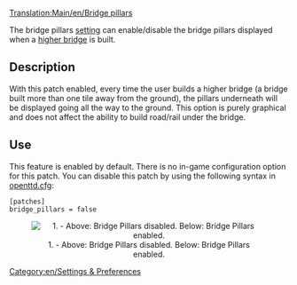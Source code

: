 [[Translation:Main/en/Bridge pillars]]
[[Category:en/Settings & Preferences]]

The bridge pillars [[Main/en/Advanced Settings|setting]] can enable/disable the bridge pillars displayed when a [[Main/en/Higher bridges|higher bridge]] is built.

==Description==
With this patch enabled, every time the user builds a higher bridge (a bridge built more than one tile away from the ground), the pillars underneath will be displayed going all the way to the ground.  This option is purely graphical and does not affect the ability to build road/rail under the bridge.

== Use ==
This feature is enabled by default. There is no in-game configuration option for this patch. You can disable this patch by using the following syntax in [[Main/en/Openttd.cfg|openttd.cfg]]:

<pre>
[patches]
bridge_pillars = false
</pre>

<center>[[File:en/Bridge Pillars.png|center|none|frame|1. - Above: Bridge Pillars disabled. Below: Bridge Pillars enabled.]]</center>